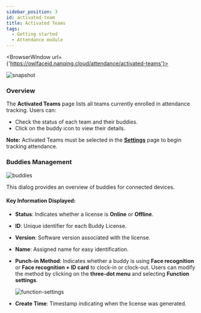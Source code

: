 ```yaml
---
sidebar_position: 3
id: activated-team
title: Activated Teams
tags:
  - Getting started
  - Attendance module
---
```



<BrowserWindow url={'https://owlfaceid.nanqing.cloud/attendance/activated-teams'}>

![snapshot](/assets/attendance/activated-team.png)

</BrowserWindow>

### Overview

The **Activated Teams** page lists all teams currently enrolled in attendance tracking. Users can:

- Check the status of each team and their buddies.
- Click on the buddy icon to view their details.

**Note:** Activated Teams must be selected in the [**Settings**](/docs/attendance/settings) page to begin tracking attendance.

### Buddies Management

![buddies](/assets/attendance/buddies.png)

This dialog provides an overview of buddies for connected devices.

#### Key Information Displayed:

- **Status**: Indicates whether a license is **Online** or **Offline**.
- **ID**: Unique identifier for each Buddy License.
- **Version**: Software version associated with the license.
- **Name**: Assigned name for easy identification.
- **Punch-in Method**: Indicates whether a buddy is using **Face recognition** or **Face recognition + ID card** to clock-in or clock-out. Users can modify the method by clicking on the **three-dot menu** and selecting **Function settings**.

  ![function-settings](/assets/attendance/function-settings.png)

- **Create Time**: Timestamp indicating when the license was generated.
